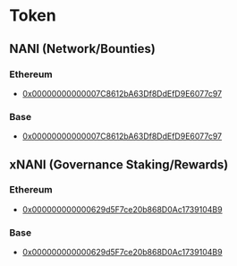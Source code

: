 # Token

## NANI (Network/Bounties)

### Ethereum

- [0x00000000000007C8612bA63Df8DdEfD9E6077c97](https://etherscan.io/token/0x00000000000007c8612ba63df8ddefd9e6077c97)

### Base

- [0x00000000000007C8612bA63Df8DdEfD9E6077c97](https://basescan.org/token/0x00000000000007c8612ba63df8ddefd9e6077c97)

## xNANI (Governance Staking/Rewards)

### Ethereum

- [0x000000000000629d5F7ce20b868D0Ac1739104B9](https://etherscan.io/token/0x000000000000629d5f7ce20b868d0ac1739104b9)

### Base

- [0x000000000000629d5F7ce20b868D0Ac1739104B9](https://basescan.org/token/0x000000000000629d5f7ce20b868d0ac1739104b9)